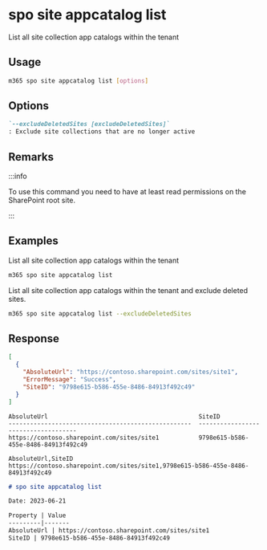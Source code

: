 
# spo site appcatalog list

List all site collection app catalogs within the tenant

## Usage

```sh
m365 spo site appcatalog list [options]
```

## Options

```md definition-list
`--excludeDeletedSites [excludeDeletedSites]`
: Exclude site collections that are no longer active
```

<Global />

## Remarks

:::info

To use this command you need to have at least read permissions on the SharePoint root site.

:::

## Examples

List all site collection app catalogs within the tenant

```sh
m365 spo site appcatalog list
```

List all site collection app catalogs within the tenant and exclude deleted sites.

```sh
m365 spo site appcatalog list --excludeDeletedSites
```

## Response

<Tabs>
  <TabItem value="JSON">

  ```json
  [
    {
      "AbsoluteUrl": "https://contoso.sharepoint.com/sites/site1",
      "ErrorMessage": "Success",
      "SiteID": "9798e615-b586-455e-8486-84913f492c49"
    }
  ]
  ```

  </TabItem>
  <TabItem value="Text">

  ```text
  AbsoluteUrl                                          SiteID
  ---------------------------------------------------  ------------------------------------
  https://contoso.sharepoint.com/sites/site1           9798e615-b586-455e-8486-84913f492c49
  ```

  </TabItem>
  <TabItem value="CSV">

  ```csv
  AbsoluteUrl,SiteID
  https://contoso.sharepoint.com/sites/site1,9798e615-b586-455e-8486-84913f492c49
  ```

  </TabItem>
  <TabItem value="Markdown">

  ```md
  # spo site appcatalog list

  Date: 2023-06-21

  Property | Value
  ---------|-------
  AbsoluteUrl | https://contoso.sharepoint.com/sites/site1
  SiteID | 9798e615-b586-455e-8486-84913f492c49
  ```

  </TabItem>
</Tabs>

